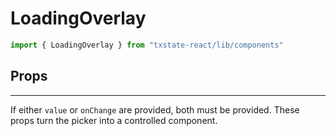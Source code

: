 

<Meta title="Components|LoadingOverlay" component={LoadingOverlay} />

# LoadingOverlay

```js
import { LoadingOverlay } from "txstate-react/lib/components"
```

## Props

---

If either `value` or `onChange` are provided, both must be provided. These props turn the picker into a controlled component.

<Props of={LoadingOverlay} />

<Preview>
  <Story name="primary">
    <LoadingOverlayExamples variant='primary' />
  </Story>
  <Story name="secondary">
    <LoadingOverlayExamples variant='secondary' />
  </Story>
</Preview>
